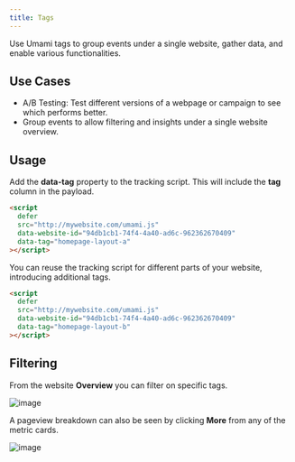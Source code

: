 ```yaml
---
title: Tags
---
```


Use Umami tags to group events under a single website, gather data, and enable various functionalities.

## Use Cases

- A/B Testing: Test different versions of a webpage or campaign to see which performs better.
- Group events to allow filtering and insights under a single website overview.

## Usage

Add the **data-tag** property to the tracking script. This will include the **tag** column in the payload.

```html
<script
  defer
  src="http://mywebsite.com/umami.js"
  data-website-id="94db1cb1-74f4-4a40-ad6c-962362670409"
  data-tag="homepage-layout-a"
></script>
```

You can reuse the tracking script for different parts of your website, introducing additional tags.

```html
<script
  defer
  src="http://mywebsite.com/umami.js"
  data-website-id="94db1cb1-74f4-4a40-ad6c-962362670409"
  data-tag="homepage-layout-b"
></script>
```

## Filtering

From the website **Overview** you can filter on specific tags.

![image](/images/docs/v2/tag-filters.png)

A pageview breakdown can also be seen by clicking **More** from any of the metric cards.

![image](/images/docs/v2/tag-details.png)
